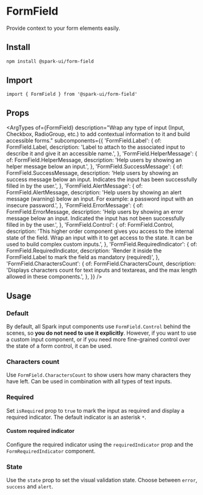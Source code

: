 


<Meta of={stories} />

# FormField

Provide context to your form elements easily.

## Install

```sh
npm install @spark-ui/form-field
```

## Import

```tsx
import { FormField } from '@spark-ui/form-field'
```

## Props

<ArgTypes
  of={FormField}
  description="Wrap any type of input (Input, Checkbox, RadioGroup, etc.) to add contextual information to it and build accessible forms."
  subcomponents={{
    'FormField.Label': {
      of: FormField.Label,
      description:
        'Label to attach to the associated input to describe it and give it an accessible name.',
    },
    'FormField.HelperMessage': {
      of: FormField.HelperMessage,
      description: 'Help users by showing an helper message below an input.',
    },
    'FormField.SuccessMessage': {
      of: FormField.SuccessMessage,
      description:
        'Help users by showing an success message below an input. Indicates the input has been successfully filled in by the user.',
    },
    'FormField.AlertMessage': {
      of: FormField.AlertMessage,
      description:
        'Help users by showing an alert message (warning) below an input. For example: a password input with an insecure password.',
    },
    'FormField.ErrorMessage': {
      of: FormField.ErrorMessage,
      description:
        'Help users by showing an error message below an input. Indicated the input has not been successfully filled in by the user.',
    },
    'FormField.Control': {
      of: FormField.Control,
      description:
        'This higher order component gives you access to the internal state of the field. Wrap an input with it to get access to the state. It can be used to build complex custom inputs.',
    },
    'FormField.RequiredIndicator': {
      of: FormField.RequiredIndicator,
      description: 'Render it inside the FormField.Label to mark the field as mandatory (required)',
    },
    'FormField.CharactersCount': {
      of: FormField.CharactersCount,
      description:
        'Displays characters count for text inputs and textareas, and the max length allowed in these components.',
    },
  }}
/>

## Usage

### Default

By default, all Spark input components use `FormField.Control` behind the scenes, so **you do not need to use it explicitly**. However, if you want to use a custom input component, or if you need more fine-grained control over the state of a form control, it can be used.

<Canvas of={stories.Default} />

### Characters count

Use `FormField.CharactersCount` to show users how many characters they have left. Can be used in combination with all types of text inputs.

<Canvas of={stories.CharactersCount} />

### Required

Set `isRequired` prop to `true` to mark the input as required and display a required indicator. The default indicator is an asterisk `*`.

<Canvas of={stories.Required} />

#### Custom required indicator

Configure the required indicator using the `requiredIndicator` prop and the `FormRequiredIndicator` component.

<Canvas of={stories.CustomRequired} />

### State

Use the `state` prop to set the visual validation state. Choose between `error`, `success` and `alert`.

<Canvas of={stories.State} />
